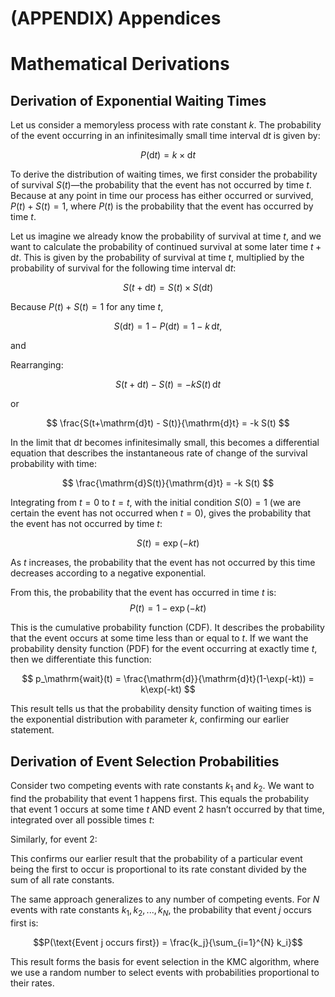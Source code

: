 # (APPENDIX) Appendices {-}

# Mathematical Derivations {#math-deriv}

## Derivation of Exponential Waiting Times

Let us consider a memoryless process with rate constant $k$. The probability of the event occurring in an infinitesimally small time interval $\mathrm{d}t$ is given by:

$$P(\mathrm{d}t) = k \times \mathrm{d}t$$

To derive the distribution of waiting times, we first consider the probability of survival $S(t)$&mdash;the probability that the event has not occurred by time $t$. Because at any point in time our process has either occurred or survived, $P(t) + S(t) = 1$, where $P(t)$ is the probability that the event has occurred by time $t$.

Let us imagine we already know the probability of survival at time $t$, and we want to calculate the probability of continued survival at some later time $t+\mathrm{d}t$. This is given by the probability of survival at time $t$, multiplied by the probability of survival for the following time interval $\mathrm{d}t$:

$$
S(t+\mathrm{d}t) = S(t) \times S(\mathrm{d}t)
$$

Because $P(t) + S(t) = 1$ for any time $t$, 

$$S(\mathrm{d}t) = 1 - P(\mathrm{d}t) = 1 -k\,\mathrm{d}t,$$

and 

\begin{eqnarray}
S(t+\mathrm{d}t) & = S(t) (1 - k\,\mathrm{d}t) \\
                 & = S(t) - k S(t) \mathrm{d}t
\end{eqnarray}

Rearranging:

$$
S(t+\mathrm{d} t) - S(t) = -k S(t)\,\mathrm{d}t
$$

or

$$
\frac{S(t+\mathrm{d}t) - S(t)}{\mathrm{d}t} = -k S(t)
$$

In the limit that $\mathrm{d}t$ becomes infinitesimally small, this becomes a differential equation that describes the instantaneous rate of change of the survival probability with time:

$$
\frac{\mathrm{d}S(t)}{\mathrm{d}t} = -k S(t)
$$

Integrating from $t=0$ to $t=t$, with the initial condition $S(0) = 1$ (we are certain the event has not occurred when $t=0$), gives the probability that the event has not occurred by time $t$:

$$S(t) = \exp(-kt)$$

As $t$ increases, the probability that the event has not occurred by this time decreases according to a negative exponential.

From this, the probability that the event has occurred in time $t$ is:
$$
P(t) = 1 - \exp(-kt)
$$

This is the cumulative probability function (CDF). It describes the probability that the event occurs at some time less than or equal to $t$.
If we want the probability density function (PDF) for the event occurring at exactly time $t$, then we differentiate this function:

$$
p_\mathrm{wait}(t) = \frac{\mathrm{d}}{\mathrm{d}t}(1-\exp(-kt)) = k\exp(-kt)
$$

This result tells us that the probability density function of waiting times is the exponential distribution with parameter $k$, confirming our earlier statement.

## Derivation of Event Selection Probabilities

Consider two competing events with rate constants $k_1$ and $k_2$. We want to find the probability that event 1 happens first. This equals the probability that event 1 occurs at some time $t$ AND event 2 hasn't occurred by that time, integrated over all possible times $t$:

\begin{eqnarray}
P(\text{Event 1 occurs first}) &=& \int_0^{\infty} P(\text{Event 1 occurs at time }t) \times P(\text{Event 2 hasn't occurred by time }t) \, \mathrm{d}t \\
&=& \int_0^{\infty} k_1 \exp(-k_1 t) \times \exp(-k_2 t) \, \mathrm{d}t \\
&=& k_1 \int_0^{\infty} \exp(-(k_1 + k_2)t) \, \mathrm{d}t \\
&=& k_1 \times \frac{1}{k_1 + k_2} \\
&=& \frac{k_1}{k_1 + k_2}
\end{eqnarray}

Similarly, for event 2:

\begin{eqnarray}
P(\text{Event 2 occurs first}) &=& \int_0^{\infty} P(\text{Event 2 occurs at time }t) \times P(\text{Event 1 hasn't occurred by time }t) \, \mathrm{d}t \\
&=& \int_0^{\infty} k_2 \exp(-k_2 t) \times \exp(-k_1 t) \, \mathrm{d}t \\
&=& k_2 \int_0^{\infty} \exp(-(k_1 + k_2)t) \, \mathrm{d}t \\
&=& k_2 \times \frac{1}{k_1 + k_2} \\
&=& \frac{k_2}{k_1 + k_2}
\end{eqnarray}

This confirms our earlier result that the probability of a particular event being the first to occur is proportional to its rate constant divided by the sum of all rate constants.

The same approach generalizes to any number of competing events. For $N$ events with rate constants $k_1, k_2, ..., k_N$, the probability that event $j$ occurs first is:

$$P(\text{Event j occurs first}) = \frac{k_j}{\sum_{i=1}^{N} k_i}$$

This result forms the basis for event selection in the KMC algorithm, where we use a random number to select events with probabilities proportional to their rates.
